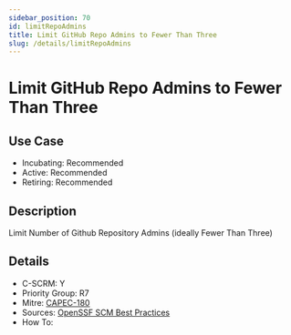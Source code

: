 ```yaml
---
sidebar_position: 70
id: limitRepoAdmins
title: Limit GitHub Repo Admins to Fewer Than Three
slug: /details/limitRepoAdmins
---
```


# Limit GitHub Repo Admins to Fewer Than Three

## Use Case

- Incubating: Recommended
- Active: Recommended
- Retiring: Recommended

## Description

Limit Number of Github Repository Admins (ideally Fewer Than Three)

## Details

- C-SCRM: Y
- Priority Group: R7
- Mitre: [CAPEC-180](https://capec.mitre.org/data/definitions/180.html)
- Sources: [OpenSSF SCM Best Practices](https://best.openssf.org/SCM-BestPractices/github/repository/repository_has_too_many_admins.html)
- How To: 

